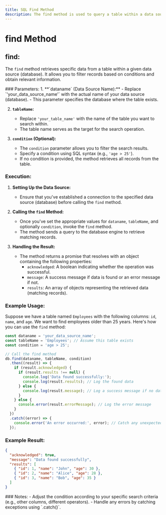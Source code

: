 ```yaml
---
title: SQL Find Method
description: The find method is used to query a table within a data source (database) and retrieve matching records based on specified conditions.
---
```



# find Method

## find:
The `find` method retrieves specific data from a table within a given data source (database). It allows you to filter records based on conditions and obtain relevant information.

<Steps>
### Parameters:
1. **`dataname` (Data Source Name):**
   - Replace `'your_data_source_name'` with the actual name of your data source (database).
   - This parameter specifies the database where the table exists.

2. **`tableName`:**
   - Replace `'your_table_name'` with the name of the table you want to search within.
   - The table name serves as the target for the search operation.

3. **`condition` (Optional):**
   - The `condition` parameter allows you to filter the search results.
   - Specify a condition using SQL syntax (e.g., `'age > 25'`).
   - If no condition is provided, the method retrieves all records from the table.

### Execution:
1. **Setting Up the Data Source:**
   - Ensure that you've established a connection to the specified data source (database) before calling the `find` method.

2. **Calling the `find` Method:**
   - Once you've set the appropriate values for `dataname`, `tableName`, and optionally `condition`, invoke the `find` method.
   - The method sends a query to the database engine to retrieve matching records.

3. **Handling the Result:**
   - The method returns a promise that resolves with an object containing the following properties:
     - `acknowledged`: A boolean indicating whether the operation was successful.
     - `message`: A success message if data is found or an error message if not.
     - `results`: An array of objects representing the retrieved data (matching records).

### Example Usage:
Suppose we have a table named `Employees` with the following columns: `id`, `name`, and `age`. We want to find employees older than 25 years. Here's how you can use the `find` method:

```js /find/results/
const dataname = 'your_data_source_name';
const tableName = 'Employees'; // Assume this table exists
const condition = 'age > 25';

// Call the find method
db.find(dataname, tableName, condition)
  .then((result) => {
    if (result.acknowledged) {
      if (result.results !== null) {
        console.log('Data found successfully:');
        console.log(result.results); // Log the found data
      } else {
        console.log(result.message); // Log a success message if no data is found
      }
    } else {
      console.error(result.errorMessage); // Log the error message
    }
  })
  .catch((error) => {
    console.error('An error occurred:', error); // Catch any unexpected errors
  });
```

### Example Result:
```json
{
  "acknowledged": true,
  "message": "Data found successfully",
  "results": [
    { "id": 1, "name": "John", "age": 30 },
    { "id": 2, "name": "Alice", "age": 28 },
    { "id": 3, "name": "Bob", "age": 35 }
  ]
}
```
</Steps>
### Notes:
- Adjust the condition according to your specific search criteria (e.g., other columns, different operators).
- Handle any errors by catching exceptions using `.catch()`.
